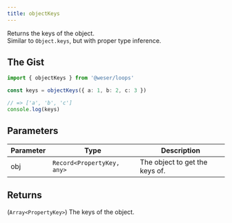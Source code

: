 ```yaml
---
title: objectKeys
---
```


Returns the keys of the object.<br />
Similar to `Object.keys`, but with proper type inference.

## The Gist

```ts
import { objectKeys } from '@weser/loops'

const keys = objectKeys({ a: 1, b: 2, c: 3 })

// => ['a', 'b', 'c']
console.log(keys)
```

## Parameters

| Parameter | Type                       | Description                    |
| --------- | -------------------------- | ------------------------------ |
| obj       | `Record<PropertyKey, any>` | The object to get the keys of. |

## Returns

(`Array<PropertyKey>`) The keys of the object.
